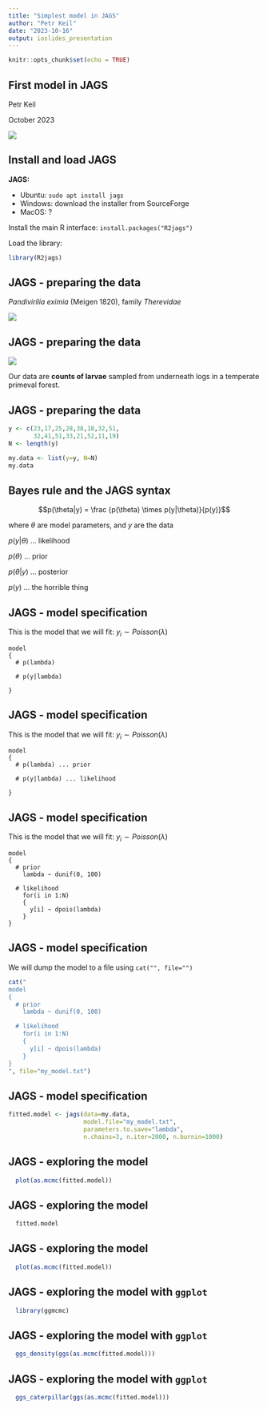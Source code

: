 ```yaml
---
title: "Simplest model in JAGS"
author: "Petr Keil"
date: "2023-10-16"
output: ioslides_presentation
---
```


```r
knitr::opts_chunk$set(echo = TRUE)
```

## First model in JAGS

Petr Keil

October 2023

![](Thomas_Bayes.png)

## Install and load JAGS

**JAGS:**

- Ubuntu: ```sudo apt install jags```
- Windows: download the installer from SourceForge
- MacOS: ?

Install the main R interface: ```install.packages("R2jags")```

Load the library:

```r
library(R2jags)
```

## JAGS - preparing the data

*Pandivirilia eximia* (Meigen 1820), family *Therevidae*

![](thereva.png)

## JAGS - preparing the data

![](trunk.png)

Our data are **counts of larvae** sampled from underneath 
logs in a temperate primeval forest.

## JAGS - preparing the data

```r
y <- c(23,17,25,28,38,18,32,51,
       32,41,51,33,21,52,11,19)
N <- length(y)

my.data <- list(y=y, N=N)
my.data
```

## Bayes rule and the JAGS syntax

 
$$p(\theta|y) = \frac {p(\theta) \times p(y|\theta)}{p(y)}$$

where $\theta$ are model parameters, and $y$ are the data

$p(y|\theta)$ ... likelihood

$p(\theta)$ ... prior

$p(\theta|y)$ ... posterior

$p(y)$ ... the horrible thing


## JAGS - model specification

This is the model that we will fit:
$y_i \sim Poisson(\lambda)$

```
model
{
  # p(lambda) 
  
  # p(y|lambda)
  
}
```

## JAGS - model specification

This is the model that we will fit:
$y_i \sim Poisson(\lambda)$

```
model
{
  # p(lambda) ... prior
  
  # p(y|lambda) ... likelihood
  
}
```

## JAGS - model specification

This is the model that we will fit:
$y_i \sim Poisson(\lambda)$

```
model
{
  # prior
    lambda ~ dunif(0, 100)

  # likelihood
    for(i in 1:N)
    {
      y[i] ~ dpois(lambda)    
    }
}
```

## JAGS - model specification

We will dump the model to a file using ```cat("", file="")```

```r
cat("
model
{
  # prior
    lambda ~ dunif(0, 100)

  # likelihood
    for(i in 1:N)
    {
      y[i] ~ dpois(lambda)    
    }
}
", file="my_model.txt")
```

## JAGS - model specification

```r
fitted.model <- jags(data=my.data,  
                     model.file="my_model.txt", 
                     parameters.to.save="lambda", 
                     n.chains=3, n.iter=2000, n.burnin=1000)
```

## JAGS - exploring the model

```r
  plot(as.mcmc(fitted.model))
```

## JAGS - exploring the model

```r
  fitted.model
```

## JAGS - exploring the model

```r
  plot(as.mcmc(fitted.model))
```

## JAGS - exploring the model with ```ggplot```

```r
  library(ggmcmc)
```

## JAGS - exploring the model with ```ggplot```

```r
  ggs_density(ggs(as.mcmc(fitted.model)))
```

## JAGS - exploring the model with ```ggplot```

```r
  ggs_caterpillar(ggs(as.mcmc(fitted.model)))
```


